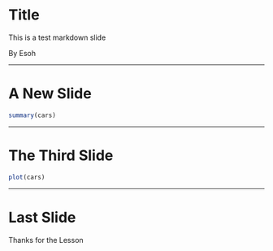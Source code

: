 Title
=====================================
This is a test markdown slide

By Esoh

---

A New Slide
=====================================

```r
summary(cars)
```

---

The Third Slide
=====================================

```r
plot(cars)
```

---

Last Slide
=====================================

Thanks for the Lesson


